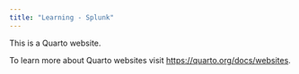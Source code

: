 ```yaml
---
title: "Learning - Splunk"
---
```


This is a Quarto website.

To learn more about Quarto websites visit <https://quarto.org/docs/websites>.